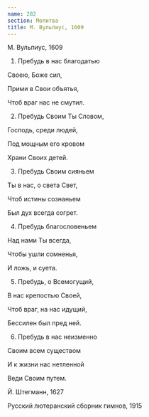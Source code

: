 ```yaml
---
name: 282
section: Молитва
title: М. Вульпиус, 1609
---
```

М. Вульпиус, 1609


1. Пребудь в нас благодатью

Своею, Боже сил,

Прими в Свои объятья,

Чтоб враг нас не смутил.


2. Пребудь Своим Ты Словом,

Господь, среди людей,

Под мощным его кровом

Храни Своих детей.


3. Пребудь Своим сияньем

Ты в нас, о света Свет,

Чтоб истины сознаньем

Был дух всегда согрет.


4. Пребудь благословеньем

Над нами Ты всегда,

Чтобы ушли сомненья,

И ложь, и суета.


5. Пребудь, о Всемогущий,

В нас крепостью Своей,

Чтоб враг, на нас идущий,

Бессилен был пред ней.


6. Пребудь в нас неизменно

Своим всем существом

И к жизни нас нетленной

Веди Своим путем.


Й. Штегманн, 1627

Русский лютеранский сборник гимнов, 1915